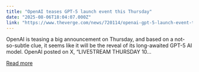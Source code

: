 ```yaml
---
title: "OpenAI teases GPT-5 launch event this Thursday"
date: "2025-08-06T18:04:07.000Z"
link: "https://www.theverge.com/news/720114/openai-gpt-5-launch-event-tease"
---
```


OpenAI is teasing a big announcement on Thursday, and based on a not-so-subtle clue, it seems like it will be the reveal of its long-awaited GPT-5 AI model. OpenAI posted on X, “LIVE5TREAM THURSDAY 10...

[Read more](https://www.theverge.com/news/720114/openai-gpt-5-launch-event-tease)
